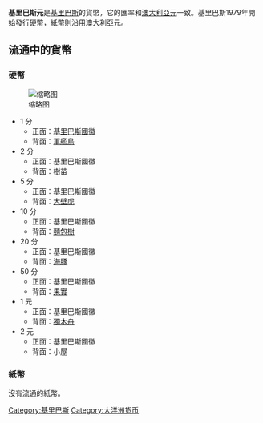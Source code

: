 {{Infobox currency
| iso_code =
| unofficial = K$, KID, KRI
| using_countries = {{KIR}} (也使用[[澳大利亞元|澳大利亞元]])
| inflation_rate = 0.5%
| inflation_source_date = ''[https://www.cia.gov/library/publications/the-world-factbook/fields/2092.html The World Factbook]'', 2005 est.
| pegged_with = [[AUD|Australian dollar]] at par
| subunit_ratio_1 = 1/100
| subunit_name_1 = [[分_(貨幣)|分]]
| symbol = [[Dollar_sign|$]]
| symbol_subunit_1 = ¢
| used_coins = 5¢, 10¢, 20¢, 50¢, $1, $2
| used_banknotes = 使用澳大利亞元
| issuing_authority = [[澳洲儲備銀行|澳洲儲備銀行]]
| issuing_authority_website = {{URL|www.rba.gov.au}}
| mint = [[皇家澳洲鑄幣廠|皇家澳洲鑄幣廠]]
| mint_website = {{URL|www.ramint.gov.au}}
}}
'''基里巴斯元'''是[[基里巴斯|基里巴斯]]的貨幣，它的匯率和[[澳大利亞元|澳大利亞元]]一致。基里巴斯1979年開始發行硬幣，紙幣則沿用澳大利亞元。
==流通中的貨幣==
===硬幣===
[[File:Kiribati_dollar_coin_set_1979.jpg|缩略图]]
*1 分
**正面：[[基里巴斯國徽|基里巴斯國徽]]
**背面：[[軍艦鳥|軍艦鳥]]
*2 分
**正面：基里巴斯國徽
**背面：樹苗
*5 分
**正面：基里巴斯國徽
**背面：[[大壁虎|大壁虎]]
*10 分
**正面：基里巴斯國徽
**背面：[[麵包樹|麵包樹]]
*20 分
**正面：基里巴斯國徽
**背面：[[海豚|海豚]]
*50 分
**正面：基里巴斯國徽
**背面：[[果實|果實]]
*1 元
**正面：基里巴斯國徽
**背面：[[獨木舟|獨木舟]]
*2 元
**正面：基里巴斯國徽
**背面：小屋
===紙幣===
沒有流通的紙幣。
{{Currencies of Oceania}}
[[Category:基里巴斯|Category:基里巴斯]]
[[Category:大洋洲货币|Category:大洋洲货币]]
